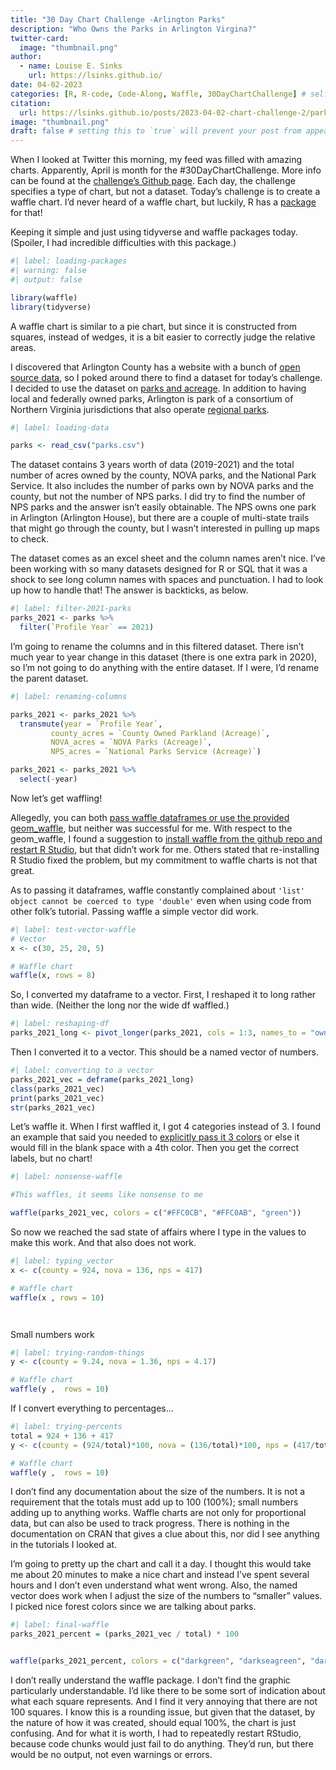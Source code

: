 ```yaml
---
title: "30 Day Chart Challenge -Arlington Parks"
description: "Who Owns the Parks in Arlington Virgina?"
twitter-card:
  image: "thumbnail.png"
author:
  - name: Louise E. Sinks
    url: https://lsinks.github.io/
date: 04-02-2023
categories: [R, R-code, Code-Along, Waffle, 30DayChartChallenge] # self-defined categories
citation:
  url: https://lsinks.github.io/posts/2023-04-02-chart-challenge-2/parks
image: "thumbnail.png"
draft: false # setting this to `true` will prevent your post from appearing on your listing page until you're ready!
---
```


When I looked at Twitter this morning, my feed was filled with amazing charts. Apparently, April is month for the #30DayChartChallenge. More info can be found at the [challenge's Github page](https://github.com/30DayChartChallenge/Edition2023). Each day, the challenge specifies a type of chart, but not a dataset. Today's challenge is to create a waffle chart. I'd never heard of a waffle chart, but luckily, R has a [package](https://cran.r-project.org/web/packages/waffle/) for that!

Keeping it simple and just using tidyverse and waffle packages today. (Spoiler, I had incredible difficulties with this package.)

```r
#| label: loading-packages
#| warning: false
#| output: false

library(waffle)
library(tidyverse)

```

A waffle chart is similar to a pie chart, but since it is constructed from squares, instead of wedges, it is a bit easier to correctly judge the relative areas.

I discovered that Arlington County has a website with a bunch of [open source data](https://data.arlingtonva.us/), so I poked around there to find a dataset for today's challenge. I decided to use the dataset on [parks and acreage](https://data.arlingtonva.us/dataset/213). In addition to having local and federally owned parks, Arlington is park of a consortium of Northern Virginia jurisdictions that also operate [regional parks](https://www.novaparks.com/).

```r
#| label: loading-data

parks <- read_csv("parks.csv")

```

The dataset contains 3 years worth of data (2019-2021) and the total number of acres owned by the county, NOVA parks, and the National Park Service. It also includes the number of parks own by NOVA parks and the county, but not the number of NPS parks. I did try to find the number of NPS parks and the answer isn't easily obtainable. The NPS owns one park in Arlington (Arlington House), but there are a couple of multi-state trails that might go through the county, but I wasn't interested in pulling up maps to check.

The dataset comes as an excel sheet and the column names aren't nice. I've been working with so many datasets designed for R or SQL that it was a shock to see long column names with spaces and punctuation. I had to look up how to handle that! The answer is backticks, as below.

```r
#| label: filter-2021-parks
parks_2021 <- parks %>%
  filter(`Profile Year` == 2021)
```

I'm going to rename the columns and in this filtered dataset. There isn't much year to year change in this dataset (there is one extra park in 2020), so I'm not going to do anything with the entire dataset. If I were, I'd rename the parent dataset.

```r
#| label: renaming-columns

parks_2021 <- parks_2021 %>%
  transmute(year = `Profile Year`,
         county_acres = `County Owned Parkland (Acreage)`,
         NOVA_acres = `NOVA Parks (Acreage)`,
         NPS_acres = `National Parks Service (Acreage)`) 

parks_2021 <- parks_2021 %>%
  select(-year)

```

Now let's get waffling!

Allegedly, you can both [pass waffle dataframes or use the provided geom_waffle](https://rud.is/rpubs/building-waffle-charts.html), but neither was successful for me. With respect to the geom_waffle, I found a suggestion to [install waffle from the github repo and restart R Studio](https://github.com/hrbrmstr/waffle/issues/76), but that didn't work for me. Others stated that re-installing R Studio fixed the problem, but my commitment to waffle charts is not that great.

As to passing it dataframes, waffle constantly complained about `'list' object cannot be coerced to type 'double'` even when using code from other folk's tutorial. Passing waffle a simple vector did work.

```r
#| label: test-vector-waffle
# Vector
x <- c(30, 25, 20, 5)

# Waffle chart
waffle(x, rows = 8)
```

So, I converted my dataframe to a vector. First, I reshaped it to long rather than wide. (Neither the long nor the wide df waffled.)

```r
#| label: reshaping-df
parks_2021_long <- pivot_longer(parks_2021, cols = 1:3, names_to = "owner", values_to = "acreage")

```

Then I converted it to a vector. This should be a named vector of numbers.

```r
#| label: converting to a vector
parks_2021_vec = deframe(parks_2021_long)
class(parks_2021_vec)
print(parks_2021_vec)
str(parks_2021_vec)
```

Let's waffle it. When I first waffled it, I got 4 categories instead of 3. I found an example that said you needed to [explicitly pass it 3 colors](https://imuhovic.com/posts/waffle-plots-square-pies-ggplot/) or else it would fill in the blank space with a 4th color. Then you get the correct labels, but no chart!

```r
#| label: nonsense-waffle

#This waffles, it seems like nonsense to me

waffle(parks_2021_vec, colors = c("#FFC0CB", "#FFC0AB", "green"))
```

So now we reached the sad state of affairs where I type in the values to make this work. And that also does not work.

```r
#| label: typing_vector
x <- c(county = 924, nova = 136, nps = 417)

# Waffle chart
waffle(x , rows = 10)




```

Small numbers work

```r
#| label: trying-random-things
y <- c(county = 9.24, nova = 1.36, nps = 4.17)

# Waffle chart
waffle(y ,  rows = 10)
```

If I convert everything to percentages...

```r
#| label: trying-percents
total = 924 + 136 + 417
y <- c(county = (924/total)*100, nova = (136/total)*100, nps = (417/total)*100)

# Waffle chart
waffle(y ,  rows = 10)

```

I don't find any documentation about the size of the numbers. It is not a requirement that the totals must add up to 100 (100%); small numbers adding up to anything works. Waffle charts are not only for proportional data, but can also be used to track progress. There is nothing in the documentation on CRAN that gives a clue about this, nor did I see anything in the tutorials I looked at.

I'm going to pretty up the chart and call it a day. I thought this would take me about 20 minutes to make a nice chart and instead I've spent several hours and I don't even understand what went wrong. Also, the named vector does work when I adjust the size of the numbers to "smaller" values. I picked nice forest colors since we are talking about parks.

```r
#| label: final-waffle
parks_2021_percent = (parks_2021_vec / total) * 100


waffle(parks_2021_percent, colors = c("darkgreen", "darkseagreen", "darkolivegreen"), title = "Who owns the parks in Arlington, Virginia?")


```

I don't really understand the waffle package. I don't find the graphic particularly understandable. I'd like there to be some sort of indication about what each square represents. And I find it very annoying that there are not 100 squares. I know this is a rounding issue, but given that the dataset, by the nature of how it was created, should equal 100%, the chart is just confusing. And for what it is worth, I had to repeatedly restart RStudio, because code chunks would just fail to do anything. They'd run, but there would be no output, not even warnings or errors.
